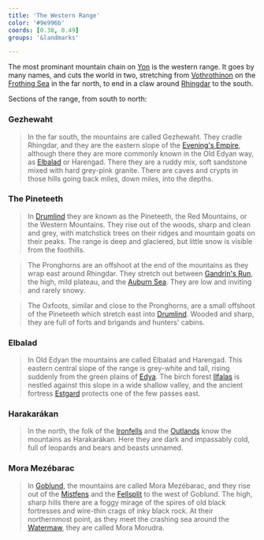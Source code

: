```yaml
---
title: 'The Western Range'
color: '#9e996b'
coords: [0.38, 0.49]
groups: '&landmarks'

---
```


The most prominant mountain chain on [Yon]() is the western range. It goes by many names, and cuts the world in two, stretching from [Vothrothinon]() on the [Frothing Sea]() in the far north, to end in a claw around [Rhingdar]() to the south.

Sections of the range, from south to north:

### Gezhewaht

> In the far south, the mountains are called Gezhewaht. They cradle Rhingdar, and they are the eastern slope of the [Evening's Empire](eveningsempire), although there they are more commonly known in the Old Edyan way, as [Elbalad](mountains#elbalad) or Harengad. There they are a ruddy mix, soft sandstone mixed with hard grey-pink granite. There are caves and crypts in those hills going back miles, down miles, into the depths.

### The Pineteeth

> In [Drumlind]() they are known as the Pineteeth, the Red Mountains, or the Western Mountains. They rise out of the woods, sharp and clean and grey, with matchstick trees on their ridges and mountain goats on their peaks. The range is deep and glaciered, but little snow is visible from the foothills.

> The Pronghorns are an offshoot at the end of the mountains as they wrap east around Rhingdar. They stretch out between [Gandrin's Run](), the high, mild plateau, and the [Auburn Sea](auburnsea). They are low and inviting and rarely snowy.

> The Oxfoots, similar and close to the Pronghorns, are a small offshoot of the Pineteeth which stretch east into [Drumlind](). Wooded and sharp, they are full of forts and brigands and hunters' cabins.

### Elbalad

> In Old Edyan the mountains are called Elbalad and Harengad. This eastern central slope of the range is grey-white and tall, rising suddenly from the green plains of [Edya](). The birch forest [Ilfalas]() is nestled against this slope in a wide shallow valley, and the ancient fortress [Estgard]() protects one of the few passes east.

### Harakarákan

> In the north, the folk of the [Ironfells]() and the [Outlands]() know the mountains as Harakarákan. Here they are dark and impassably cold, full of leopards and bears and beasts unnamed.

### Mora Mezébarac

> In [Goblund](), the mountains are called Mora Mezébarac, and they rise out of the [Mistfens](goblund) and the [Fellsplit](ironfells) to the west of Goblund. The high, sharp hills there are a foggy mirage of the spires of old black fortresses and wire-thin crags of inky black rock. At their northernmost point, as they meet the crashing sea around the [Watermaw](), they are called Mora Morudra.